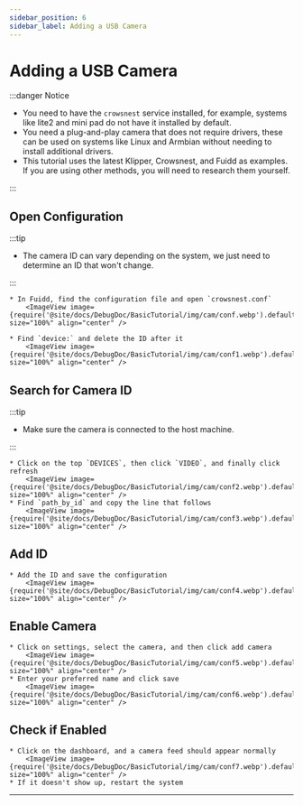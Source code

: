 ```yaml
---
sidebar_position: 6
sidebar_label: Adding a USB Camera
---
```




# Adding a USB Camera


:::danger Notice

* You need to have the `crowsnest` service installed, for example, systems like lite2 and mini pad do not have it installed by default.
* You need a plug-and-play camera that does not require drivers, these can be used on systems like Linux and Armbian without needing to install additional drivers.
* This tutorial uses the latest Klipper, Crowsnest, and Fuidd as examples. If you are using other methods, you will need to research them yourself.

:::

## Open Configuration

:::tip

* The camera ID can vary depending on the system, we just need to determine an ID that won't change.

:::

    * In Fuidd, find the configuration file and open `crowsnest.conf`
        <ImageView image={require('@site/docs/DebugDoc/BasicTutorial/img/cam/conf.webp').default} size="100%" align="center" />

    * Find `device:` and delete the ID after it
        <ImageView image={require('@site/docs/DebugDoc/BasicTutorial/img/cam/conf1.webp').default} size="100%" align="center" />

## Search for Camera ID

:::tip

* Make sure the camera is connected to the host machine.

:::

    * Click on the top `DEVICES`, then click `VIDEO`, and finally click refresh
        <ImageView image={require('@site/docs/DebugDoc/BasicTutorial/img/cam/conf2.webp').default} size="100%" align="center" />
    * Find `path_by_id` and copy the line that follows
        <ImageView image={require('@site/docs/DebugDoc/BasicTutorial/img/cam/conf3.webp').default} size="100%" align="center" />

## Add ID

    * Add the ID and save the configuration
        <ImageView image={require('@site/docs/DebugDoc/BasicTutorial/img/cam/conf4.webp').default} size="100%" align="center" />

## Enable Camera

    * Click on settings, select the camera, and then click add camera
        <ImageView image={require('@site/docs/DebugDoc/BasicTutorial/img/cam/conf5.webp').default} size="100%" align="center" />
    * Enter your preferred name and click save
        <ImageView image={require('@site/docs/DebugDoc/BasicTutorial/img/cam/conf6.webp').default} size="100%" align="center" />

## Check if Enabled

    * Click on the dashboard, and a camera feed should appear normally
        <ImageView image={require('@site/docs/DebugDoc/BasicTutorial/img/cam/conf7.webp').default} size="100%" align="center" />
    * If it doesn't show up, restart the system
        

---